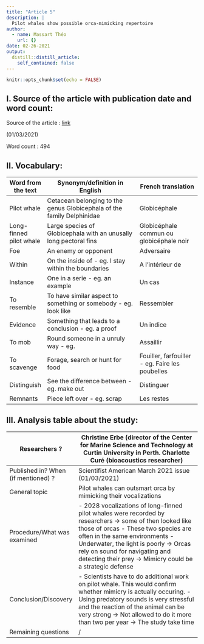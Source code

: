 ```yaml
---
title: "Article 5"
description: |
  Pilot whales show possible orca-mimicking repertoire
author:
  - name: Massart Théo
    url: {}
date: 02-26-2021
output:
  distill::distill_article:
    self_contained: false
---
```


```r
knitr::opts_chunk$set(echo = FALSE)
```

## I. Source of the article with publication date and word count:

Source of the article : [link](https://www.scientificamerican.com/article/pilot-whales-show-possible-orca-mimicking-repertoire/)

(01/03/2021)

Word count : 494

## II. Vocabulary:

| Word from the text      | Synonym/definition in English                                          | French translation                              |
| ----------------------- | ---------------------------------------------------------------------- | ----------------------------------------------- |
| Pilot whale             | Cetacean belonging to the genus Globicephala of the family Delphinidae | Globicéphale                                    |
| Long-finned pilot whale | Large species of Globicephala with an unusally long pectoral fins      | Globicéphale commun ou globicéphale noir        |
| Foe                     | An enemy or opponent                                                   | Adversaire                                      |
| Within                  | On the inside of - eg. I stay within the boundaries                    | A l'intérieur de                                |
| Instance                | One in a serie - eg. an example                                        | Un cas                                          |
| To resemble             | To have similar aspect to something or somebody - eg. look like        | Ressembler                                      |
| Evidence                | Something that leads to a conclusion - eg. a proof                     | Un indice                                       |
| To mob                  | Round someone in a unruly way - eg.                                    | Assaillir                                       |
| To scavenge             | Forage, search or hunt for food                                        | Fouiller, farfouiller - eg. Faire les poubelles |
| Distinguish             | See the difference between - eg. make out                              | Distinguer                                      |
| Remnants                | Piece left over - eg. scrap                                            | Les restes                                      |


## III. Analysis table about the study:

| Researchers ?                       | Christine Erbe (director of the Center for Marine Science and Technology at Curtin University in Perth. Charlotte Curé (bioacoustics researcher)                                                                                                                                                                            |
| ----------------------------------- | --------------------------------------------------------------------------------------------------------------------------------------------------------------------------------------------------------------------------------------------------------------------------------------------------------------------------- |
| Published in? When (if mentioned) ? | Scientifist American March 2021 issue (01/03/2021)                                                                                                                                                                                                                                                                          |
| General topic                       | Pilot whales can outsmart orca by mimicking their vocalizations                                                                                                                                                                                                                                                             |
| Procedure/What was examined         | - 2028 vocalizations of long-finned pilot whales were recorded by researchers -> some of then looked like those of orcas - These two species are often in the same environments - Underwater, the light is poorly -> Orcas rely on sound for navigating and detecting their prey -> Mimicry could be a strategic defense   |
| Conclusion/Discovery                | - Scientists have to do additional work on pilot whale. This would confirm whether mimicry is actually occuring. - Using predatory sounds is very stressful and the reaction of the animal can be very strong -> Not allowed to do it more than two per year -> The study take time                                         |
| Remaining questions                 | /                                                                                                                                                                                                                                                                                                                           |
















